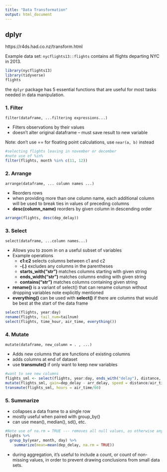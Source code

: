 ```yaml
---
title: "Data Transformation"
output: html_document
---
```


## dplyr

https://r4ds.had.co.nz/transform.html

Example data set: `nycflights13::flights` contains all flights departing NYC in 2013. 

```r
library(nycflights13)
library(tidyverse)
flights
```

the `dplyr` package has 5 essential functions that are useful for most tasks needed in data manipulation. 

### 1. Filter
`filter(dataframe, ...filtering expressions...)`

* Filters observations by their values
* doesn't alter original dataframe -- must save result to new variable

Note: don't use == for floating point calculations, use `near(a, b)` instead


```r
#selecting flights leaving in november or december
#note use of %in% 
filter(flights, month %in% c(11, 12))
```

### 2. Arrange
`arrange(dataframe, ... column names ...)`

* Reorders rows 
* when providing more than one column name, each additional column will be used to break ties in values of preceding columns
* **desc(column_name)** reorders by given column in descending order

```r
arrange(flights, desc(dep_delay))
```

### 3. Select
`select(dataframe, ...column names...)`

* Allows you to zoom in on a useful subset of variables
* Example operations
  * **c1:c2** selects columns between c1 and c2
  * **-(.)** excludes any columns in the parentheses
  * **starts_with("str")** matches columns starting with given string
  * **ends_width("str")** matches columns ending with given string
  * **contains("str")** matches columns containing given string
* **rename()** is a variant of select() that can rename columsn without dropping variables note explicitly mentioned
* **everything()** can be used with **select()** if there are columns that would be best at the start of the data frame

```r
select(flights, year:day)
rename(flights, tail_num=tailnum)
select(flights, time_hour, air_time, everything())
```

### 4. Mutate
`mutate(dataframe, new_column = . , ...)`

* Adds new columns that are functions of existing columns 
* adds columns at end of dataset
* use **transmute()** if only want to keep new variables

```r
#want to see new columns
flights_sml <- select(flights, year:day, ends_with("delay"), distance, air_time)
mutate(flights_sml, gain=dep_delay - arr_delay, speed = distance/air_time * 60)
transmute(flights_sml, hours = air_time/60)
```

### 5. Summarize

* collapses a data frame to a single row
* mostly useful when paired with group_by() 
* can use mean(), median(), sd(), etc. 

```r
#Note use of na.rm = TRUE --- removes all null values, as otherwise any null would collapse entire output to null
flights %>% 
  group_by(year, month, day) %>%
    summarize(mean=mean(dep_delay, na.rm = TRUE))
```

* during aggregation, it's useful to include a count, or count of non-missing values, in order to prevent drawing conclusions from small data sets. 


